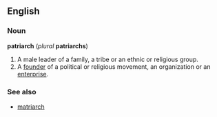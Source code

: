==English==
===Noun===
'''patriarch''' (''plural'' '''patriarchs''')

#A male leader of a family, a tribe or an ethnic or religious group.
#A [[founder]] of a political or religious movement, an organization or an [[enterprise]].

===See also===
*[[matriarch]]